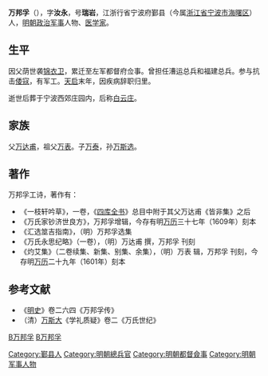 '''万邦孚'''（{{bd|?||?||}}），字'''汝永'''，号'''瑞岩'''，江浙行省宁波府鄞县（今属[[浙江省|浙江省]][[宁波市|宁波市]][[海曙区|海曙区]]）人，[[明朝|明朝]][[政治|政治]][[军事|军事]]人物、[[医学家|医学家]]。

==生平==
因父荫世袭[[锦衣卫|锦衣卫]]，累迁至左军都督府佥事。曾担任漕运总兵和福建总兵。参与抗击[[倭寇|倭寇]]，有军工。[[天启|天启]]末年，因疾病辞职归里。

逝世后葬于宁波西郊庄园内，后称[[白云庄|白云庄]]。

== 家族 ==
父[[万达甫|万达甫]]，祖父[[万表|万表]]。子[[万泰|万泰]]，孙[[万斯选|万斯选]]。

{{Gallery
|width = 300
|height = 
|lines = 1
|File:Ningbo Baiyun Zhuang 2013.07.28 10-34-37.jpg|[[白云庄|白云庄]]万邦孚墓前石牌坊，额题"明都督万公贞藏"
|File:Ningbo Baiyun Zhuang 2013.07.28 10-35-13.jpg|万邦孚墓
}}

==著作==
万邦孚工诗，著作有：
* 《一枝轩吟草》，一卷，《[[四库全书|四库全书]]》总目中附于其父万达甫《皆非集》之后
* 《万氏家钞济世良方》，万邦孚增辑，今存有明[[万历|万历]]三十七年（1609年）刻本　
* 《汇选筮吉指南》，（明）万邦孚选集
* 《万氏永思纪略》（一卷），（明）万达甫 撰，万邦孚 刊刻
*  《灼艾集》（二卷续集、新集、别集、余集），（明）万表 辑，万邦孚 刊刻，今存明[[万历|万历]]二十九年（1601年）刻本

==参考文献==
{{reflist}}
* 《[[明史|明史]]》卷二六四《万邦孚传》
* （清）[[万斯大|万斯大]]《学礼质疑》卷二《万氏世纪》

{{Authority control}}

{{DEFAULTSORT:}}
[[category:万姓|B万邦孚]]
[[Category:鄞县人|Category:鄞县人]]
[[category:鄞县万氏|B万邦孚]]
[[Category:明朝總兵官|Category:明朝總兵官]]
[[Category:明朝都督僉事|Category:明朝都督僉事]] 
[[Category:明朝军事人物|Category:明朝军事人物]]